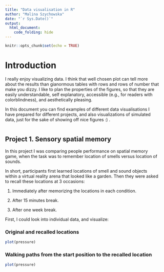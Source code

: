 ```yaml
---
title: "Data visualisation in R"
author: "Malina Szychowska"
date: "`r Sys.Date()`"
output: 
  html_document:
    code_folding: hide
---
```


```r
knitr::opts_chunk$set(echo = TRUE)
```

# Introduction

I really enjoy visualizing data. I think that well chosen plot can tell more about the results than gianormous tables with rows and rows of number that make you dizzy. 
I like to plan the properties of the figures, so that they are easily understandable, self explanatory, accessible (e.g., for readers with colorblindness), and aesthetically pleasing. 

In this document you can find examples of different data visualisations I have prepared for different projects, and also visualizations of simulated data, just for the sake of showing off nice figures :) .

```r

```

## Project 1. Sensory spatial memory {.tabset}

In this project I was comparing people performance on spatial memory game, when the task was to remember location of smells versus location of sounds. 

In short, participants first learned locations of smell and sound objects within a virtual reality arena that looked like a garden. Then they were asked to recall these locations at 3 occasions: 

1. Immediately after memorizing the locations in each condition.

2. After 15 minutes break.

3. After one week break.

First, I could look into individual data, and visualize: 

### Original and recalled locations 

```r
plot(pressure)
```

### Walking paths from the start position to the recalled location

```r
plot(pressure)
```

